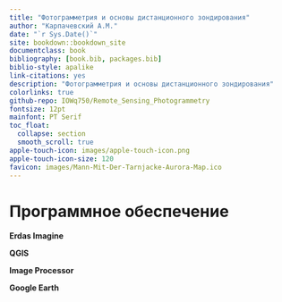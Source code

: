 ```yaml
--- 
title: "Фотограмметрия и основы дистанционного зондирования"
author: "Карпачевский А.М."
date: "`r Sys.Date()`"
site: bookdown::bookdown_site
documentclass: book
bibliography: [book.bib, packages.bib]
biblio-style: apalike
link-citations: yes
description: "Фотограмметрия и основы дистанционного зондирования"
colorlinks: true
github-repo: IOWq750/Remote_Sensing_Photogrammetry
fontsize: 12pt
mainfont: PT Serif
toc_float:
  collapse: section
  smooth_scroll: true
apple-touch-icon: images/apple-touch-icon.png
apple-touch-icon-size: 120
favicon: images/Mann-Mit-Der-Tarnjacke-Aurora-Map.ico
---
```



# Программное обеспечение {-}

**Erdas Imagine**

**QGIS**

**Image Processor**

**Google Earth**